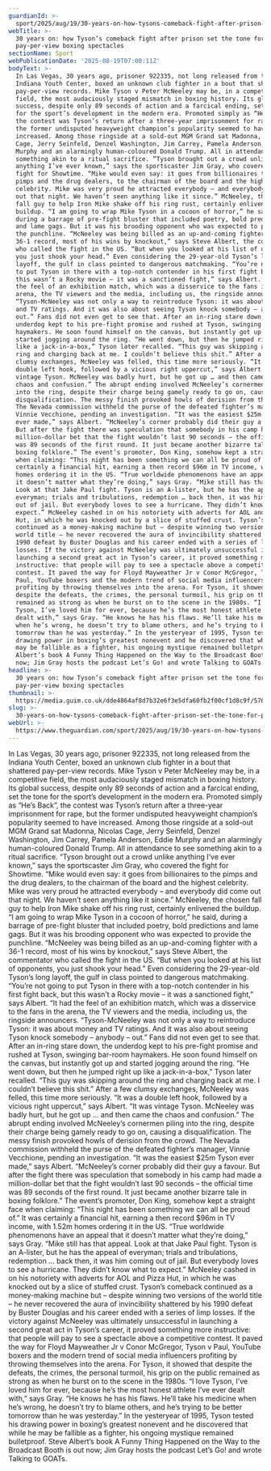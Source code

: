 ```yaml
---
guardianId: >-
  sport/2025/aug/19/30-years-on-how-tysons-comeback-fight-after-prison-set-the-tone-for-pay-per-view-boxing-spectacles
webTitle: >-
  30 years on: how Tyson’s comeback fight after prison set the tone for
  pay-per-view boxing spectacles
sectionName: Sport
webPublicationDate: '2025-08-19T07:00:11Z'
bodyText: >-
  In Las Vegas, 30 years ago, prisoner 922335, not long released from the
  Indiana Youth Center, boxed an unknown club fighter in a bout that shattered
  pay-per-view records. Mike Tyson v Peter McNeeley may be, in a competitive
  field, the most audaciously staged mismatch in boxing history. Its global
  success, despite only 89 seconds of action and a farcical ending, set the tone
  for the sport’s development in the modern era. Promoted simply as “He’s Back”,
  the contest was Tyson’s return after a three-year imprisonment for rape, but
  the former undisputed heavyweight champion’s popularity seemed to have
  increased. Among those ringside at a sold-out MGM Grand sat Madonna, Nicolas
  Cage, Jerry Seinfeld, Denzel Washington, Jim Carrey, Pamela Anderson, Eddie
  Murphy and an alarmingly human-coloured Donald Trump. All in attendance to see
  something akin to a ritual sacrifice. “Tyson brought out a crowd unlike
  anything I’ve ever known,” says the sportscaster Jim Gray, who covered the
  fight for Showtime. “Mike would even say: it goes from billionaires to the
  pimps and the drug dealers, to the chairman of the board and the highest
  celebrity. Mike was very proud he attracted everybody – and everybody did come
  out that night. We haven’t seen anything like it since.” McNeeley, the chosen
  fall guy to help Iron Mike shake off his ring rust, certainly enlivened the
  buildup. “I am going to wrap Mike Tyson in a cocoon of horror,” he said,
  during a barrage of pre-fight bluster that included poetry, bold predictions
  and lame gags. But it was his brooding opponent who was expected to provide
  the punchline. “McNeeley was being billed as an up-and-coming fighter with a
  36-1 record, most of his wins by knockout,” says Steve Albert, the commentator
  who called the fight in the US. “But when you looked at his list of opponents,
  you just shook your head.” Even considering the 29-year-old Tyson’s long
  layoff, the gulf in class pointed to dangerous matchmaking. “You’re not going
  to put Tyson in there with a top-notch contender in his first fight back, but
  this wasn’t a Rocky movie – it was a sanctioned fight,” says Albert. “It had
  the feel of an exhibition match, which was a disservice to the fans in the
  arena, the TV viewers and the media, including us, the ringside announcers.
  “Tyson-McNeeley was not only a way to reintroduce Tyson: it was about money
  and TV ratings. And it was also about seeing Tyson knock somebody – anybody –
  out.” Fans did not even get to see that. After an in-ring stare down, the
  underdog kept to his pre-fight promise and rushed at Tyson, swinging bar-room
  haymakers. He soon found himself on the canvas, but instantly got up and
  started jogging around the ring. “He went down, but then he jumped right up
  like a jack-in-a-box,” Tyson later recalled. “This guy was skipping around the
  ring and charging back at me. I couldn’t believe this shit.” After a few
  clumsy exchanges, McNeeley was felled, this time more seriously. “It was a
  double left hook, followed by a vicious right uppercut,” says Albert. “It was
  vintage Tyson. McNeeley was badly hurt, but he got up … and then came the
  chaos and confusion.” The abrupt ending involved McNeeley’s cornermen piling
  into the ring, despite their charge being gamely ready to go on, causing a
  disqualification. The messy finish provoked howls of derision from the crowd.
  The Nevada commission withheld the purse of the defeated fighter’s manager,
  Vinnie Vecchione, pending an investigation. “It was the easiest $25m Tyson
  ever made,” says Albert. “McNeeley’s corner probably did their guy a favour.
  But after the fight there was speculation that somebody in his camp had made a
  million-dollar bet that the fight wouldn’t last 90 seconds – the official time
  was 89 seconds of the first round. It just became another bizarre tale in
  boxing folklore.” The event’s promoter, Don King, somehow kept a straight face
  when claiming: “This night has been something we can all be proud of.” It was
  certainly a financial hit, earning a then record $96m in TV income, with 1.52m
  homes ordering it in the US. “True worldwide phenomenons have an appeal that
  it doesn’t matter what they’re doing,” says Gray. “Mike still has that appeal.
  Look at that Jake Paul fight. Tyson is an A-lister, but he has the appeal of
  everyman; trials and tribulations, redemption … back then, it was him coming
  out of jail. But everybody loves to see a hurricane. They didn’t know what to
  expect.” McNeeley cashed in on his notoriety with adverts for AOL and Pizza
  Hut, in which he was knocked out by a slice of stuffed crust. Tyson’s comeback
  continued as a money-making machine but – despite winning two versions of the
  world title – he never recovered the aura of invincibility shattered by his
  1990 defeat by Buster Douglas and his career ended with a series of limp
  losses. If the victory against McNeeley was ultimately unsuccessful in
  launching a second great act in Tyson’s career, it proved something more
  instructive: that people will pay to see a spectacle above a competitive
  contest. It paved the way for Floyd Mayweather Jr v Conor McGregor, Tyson v
  Paul, YouTube boxers and the modern trend of social media influencers
  profiting by throwing themselves into the arena. For Tyson, it showed that
  despite the defeats, the crimes, the personal turmoil, his grip on the public
  remained as strong as when he burst on to the scene in the 1980s. “I love
  Tyson, I’ve loved him for ever, because he’s the most honest athlete I’ve ever
  dealt with,” says Gray. “He knows he has his flaws. He’ll take his medicine
  when he’s wrong, he doesn’t try to blame others, and he’s trying to be better
  tomorrow than he was yesterday.” In the yesteryear of 1995, Tyson tested his
  drawing power in boxing’s greatest nonevent and he discovered that while he
  may be fallible as a fighter, his ongoing mystique remained bulletproof. Steve
  Albert’s book A Funny Thing Happened on the Way to the Broadcast Booth is out
  now; Jim Gray hosts the podcast Let’s Go! and wrote Talking to GOATs.
headline: >-
  30 years on: how Tyson’s comeback fight after prison set the tone for
  pay-per-view boxing spectacles
thumbnail: >-
  https://media.guim.co.uk/dde4864af8d7b32e6f3e5dfa60fb2f00cf1d8c9f/576_0_5974_4781/500.jpg
slug: >-
  30-years-on-how-tysons-comeback-fight-after-prison-set-the-tone-for-pay-per-view-boxing-spectacles
webUrl: >-
  https://www.theguardian.com/sport/2025/aug/19/30-years-on-how-tysons-comeback-fight-after-prison-set-the-tone-for-pay-per-view-boxing-spectacles
---
```

In Las Vegas, 30 years ago, prisoner 922335, not long released from the Indiana Youth Center, boxed an unknown club fighter in a bout that shattered pay-per-view records. Mike Tyson v Peter McNeeley may be, in a competitive field, the most audaciously staged mismatch in boxing history. Its global success, despite only 89 seconds of action and a farcical ending, set the tone for the sport’s development in the modern era. Promoted simply as “He’s Back”, the contest was Tyson’s return after a three-year imprisonment for rape, but the former undisputed heavyweight champion’s popularity seemed to have increased. Among those ringside at a sold-out MGM Grand sat Madonna, Nicolas Cage, Jerry Seinfeld, Denzel Washington, Jim Carrey, Pamela Anderson, Eddie Murphy and an alarmingly human-coloured Donald Trump. All in attendance to see something akin to a ritual sacrifice. “Tyson brought out a crowd unlike anything I’ve ever known,” says the sportscaster Jim Gray, who covered the fight for Showtime. “Mike would even say: it goes from billionaires to the pimps and the drug dealers, to the chairman of the board and the highest celebrity. Mike was very proud he attracted everybody – and everybody did come out that night. We haven’t seen anything like it since.” McNeeley, the chosen fall guy to help Iron Mike shake off his ring rust, certainly enlivened the buildup. “I am going to wrap Mike Tyson in a cocoon of horror,” he said, during a barrage of pre-fight bluster that included poetry, bold predictions and lame gags. But it was his brooding opponent who was expected to provide the punchline. “McNeeley was being billed as an up-and-coming fighter with a 36-1 record, most of his wins by knockout,” says Steve Albert, the commentator who called the fight in the US. “But when you looked at his list of opponents, you just shook your head.” Even considering the 29-year-old Tyson’s long layoff, the gulf in class pointed to dangerous matchmaking. “You’re not going to put Tyson in there with a top-notch contender in his first fight back, but this wasn’t a Rocky movie – it was a sanctioned fight,” says Albert. “It had the feel of an exhibition match, which was a disservice to the fans in the arena, the TV viewers and the media, including us, the ringside announcers. “Tyson-McNeeley was not only a way to reintroduce Tyson: it was about money and TV ratings. And it was also about seeing Tyson knock somebody – anybody – out.” Fans did not even get to see that. After an in-ring stare down, the underdog kept to his pre-fight promise and rushed at Tyson, swinging bar-room haymakers. He soon found himself on the canvas, but instantly got up and started jogging around the ring. “He went down, but then he jumped right up like a jack-in-a-box,” Tyson later recalled. “This guy was skipping around the ring and charging back at me. I couldn’t believe this shit.” After a few clumsy exchanges, McNeeley was felled, this time more seriously. “It was a double left hook, followed by a vicious right uppercut,” says Albert. “It was vintage Tyson. McNeeley was badly hurt, but he got up … and then came the chaos and confusion.” The abrupt ending involved McNeeley’s cornermen piling into the ring, despite their charge being gamely ready to go on, causing a disqualification. The messy finish provoked howls of derision from the crowd. The Nevada commission withheld the purse of the defeated fighter’s manager, Vinnie Vecchione, pending an investigation. “It was the easiest $25m Tyson ever made,” says Albert. “McNeeley’s corner probably did their guy a favour. But after the fight there was speculation that somebody in his camp had made a million-dollar bet that the fight wouldn’t last 90 seconds – the official time was 89 seconds of the first round. It just became another bizarre tale in boxing folklore.” The event’s promoter, Don King, somehow kept a straight face when claiming: “This night has been something we can all be proud of.” It was certainly a financial hit, earning a then record $96m in TV income, with 1.52m homes ordering it in the US. “True worldwide phenomenons have an appeal that it doesn’t matter what they’re doing,” says Gray. “Mike still has that appeal. Look at that Jake Paul fight. Tyson is an A-lister, but he has the appeal of everyman; trials and tribulations, redemption … back then, it was him coming out of jail. But everybody loves to see a hurricane. They didn’t know what to expect.” McNeeley cashed in on his notoriety with adverts for AOL and Pizza Hut, in which he was knocked out by a slice of stuffed crust. Tyson’s comeback continued as a money-making machine but – despite winning two versions of the world title – he never recovered the aura of invincibility shattered by his 1990 defeat by Buster Douglas and his career ended with a series of limp losses. If the victory against McNeeley was ultimately unsuccessful in launching a second great act in Tyson’s career, it proved something more instructive: that people will pay to see a spectacle above a competitive contest. It paved the way for Floyd Mayweather Jr v Conor McGregor, Tyson v Paul, YouTube boxers and the modern trend of social media influencers profiting by throwing themselves into the arena. For Tyson, it showed that despite the defeats, the crimes, the personal turmoil, his grip on the public remained as strong as when he burst on to the scene in the 1980s. “I love Tyson, I’ve loved him for ever, because he’s the most honest athlete I’ve ever dealt with,” says Gray. “He knows he has his flaws. He’ll take his medicine when he’s wrong, he doesn’t try to blame others, and he’s trying to be better tomorrow than he was yesterday.” In the yesteryear of 1995, Tyson tested his drawing power in boxing’s greatest nonevent and he discovered that while he may be fallible as a fighter, his ongoing mystique remained bulletproof. Steve Albert’s book A Funny Thing Happened on the Way to the Broadcast Booth is out now; Jim Gray hosts the podcast Let’s Go! and wrote Talking to GOATs.
